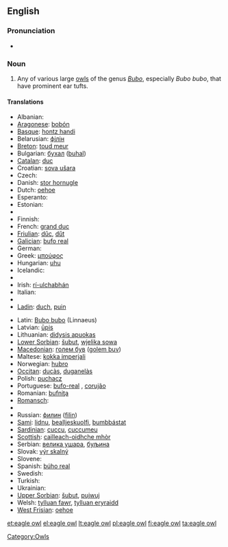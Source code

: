 {{wikipedia}}
==English==

===Pronunciation===
* {{IPA|/'iːgəl'ɑʊl/}}

===Noun===
{{en-noun|sg=[[eagle]] [[owl]]}}

# Any of various large [[owl]]s of the genus ''[[Bubo]]'', especially ''Bubo bubo'', that have prominent ear tufts.

====Translations====
{{trans-top|large owl of Bubo}}
* Albanian: {{t-|sq|bufi|xs=Albanian}}
* [[Aragonese]]: [[bobón]] {{m}}
* [[Basque]]: [[hontz handi]]
* Belarusian: [[філін]]
* [[Breton]]: [[toud meur]]
* Bulgarian: [[бухал]] ([[buhal]])
* [[Catalan]]: [[duc]]
* Croatian: [[sova ušara]]
* Czech: {{t+|cs|výr|m}}
* Danish: [[stor hornugle]]
* Dutch: [[oehoe]] {{m}}
* Esperanto: {{t-|eo|gufo|xs=Esperanto}}
* Estonian: {{t+|et|kassikakk}}
* {{trreq|Faroese}}
* Finnish: {{t+|fi|huuhkaja}}
* French: [[grand duc]] {{m}}
* [[Friulian]]: [[dűc]], [[dűt]]
* [[Galician]]: [[bufo real]]
* German: {{t+|de|Uhu|m}}
* Greek: [[μπούφος]] '' ''
* Hungarian: [[uhu]]
* Icelandic: {{t+|is|úfur}}
* {{trreq|Indonesian}}
* Irish: [[rí-ulchabhán]]
* Italian: {{t-|it|gufo reale|m}}
* {{trreq|Japanese}}
* [[Ladin]]: [[duch]], [[puin]]
{{trans-mid}}
* Latin: [[Bubo bubo]] (Linnaeus)
* Latvian: [[ūpis]]
* Lithuanian: [[didysis apuokas]]
* [[Lower Sorbian]]: [[šubut]], [[wjelika sowa]]
* [[Macedonian]]: [[голем був]] ([[golem buv]])
* Maltese: [[kokka imperjali]]
* Norwegian: [[hubro]]
* [[Occitan]]: [[ducàs]], [[duganelàs]]
* Polish: [[puchacz]] '' ''
* Portuguese: [[bufo-real]] {{m}}, [[corujão]] {{m}}
* Romanian: [[bufniţa]]
* [[Romansch]]: {{t|rm|piv grond|xs=Romansch}}
* {{trreq|Romany}}
* Russian: [[филин]] ([[filin]]) '' ''
* [[Sami]]: [[lidnu]], [[bealljeskuolfi]], [[bumbbástat]]
* [[Sardinian]]: [[cuccu]], [[cuccumeu]]
* [[Scottish]]: [[cailleach-oidhche mhòr]]
* Serbian: [[велика ушара]], [[буљина]]
* Slovak: [[výr skalný]]
* Slovene: {{t-|sl|velika uharica}}
* Spanish: [[búho real]] {{m}}
* Swedish: {{t+|sv|berguv}}
* Turkish: {{t+|tr|puhu}}
* Ukrainian: {{t+|uk|пугач|xs=Ukrainian}}
* [[Upper Sorbian]]: [[šubut]], [[pujwuj]]
* Welsh: [[tylluan fawr]], [[tylluan eryraidd]]
* [[West Frisian]]: [[oehoe]]
{{trans-bottom}}

[[Category:Owls]]

[[et:eagle owl]]
[[el:eagle owl]]
[[lt:eagle owl]]
[[pl:eagle owl]]
[[fi:eagle owl]]
[[ta:eagle owl]]